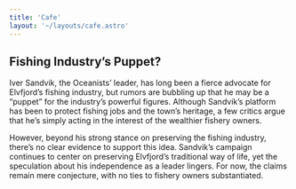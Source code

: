 ```yaml
---
title: 'Cafe'
layout: '~/layouts/cafe.astro'
---
```


## Fishing Industry’s Puppet?
Iver Sandvik, the Oceanists’ leader, has long been a fierce advocate for Elvfjord’s fishing industry, but rumors are bubbling up that he may be a “puppet” for the industry’s powerful figures. Although Sandvik’s platform has been to protect fishing jobs and the town’s heritage, a few critics argue that he’s simply acting in the interest of the wealthier fishery owners.

However, beyond his strong stance on preserving the fishing industry, there’s no clear evidence to support this idea. Sandvik’s campaign continues to center on preserving Elvfjord’s traditional way of life, yet the speculation about his independence as a leader lingers. For now, the claims remain mere conjecture, with no ties to fishery owners substantiated.
